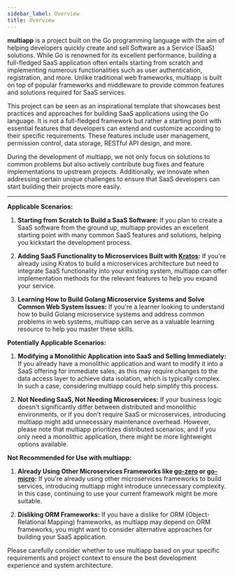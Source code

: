 ```yaml
---
sidebar_label: Overview
title: Overview
---
```


**multiapp** is a project built on the Go programming language with the aim of helping developers quickly create and sell Software as a Service (SaaS) solutions. While Go is renowned for its excellent performance, building a full-fledged SaaS application often entails starting from scratch and implementing numerous functionalities such as user authentication, registration, and more. Unlike traditional web frameworks, multiapp is built on top of popular frameworks and middleware to provide common features and solutions required for SaaS services.

This project can be seen as an inspirational template that showcases best practices and approaches for building SaaS applications using the Go language. It is not a full-fledged framework but rather a starting point with essential features that developers can extend and customize according to their specific requirements. These features include user management, permission control, data storage, RESTful API design, and more.

During the development of multiapp, we not only focus on solutions to common problems but also actively contribute bug fixes and feature implementations to upstream projects. Additionally, we innovate when addressing certain unique challenges to ensure that SaaS developers can start building their projects more easily.

---

**Applicable Scenarios:**

1. **Starting from Scratch to Build a SaaS Software:** If you plan to create a SaaS software from the ground up, multiapp provides an excellent starting point with many common SaaS features and solutions, helping you kickstart the development process.

2. **Adding SaaS Functionality to Microservices Built with [Kratos](https://github.com/go-kratos/kratos):** If you're already using Kratos to build a microservices architecture but need to integrate SaaS functionality into your existing system, multiapp can offer implementation methods for the relevant features to help you expand your service.

3. **Learning How to Build Golang Microservice Systems and Solve Common Web System Issues:** If you're a learner looking to understand how to build Golang microservice systems and address common problems in web systems, multiapp can serve as a valuable learning resource to help you master these skills.

**Potentially Applicable Scenarios:**

1. **Modifying a Monolithic Application into SaaS and Selling Immediately:** If you already have a monolithic application and want to modify it into a SaaS offering for immediate sales, as this may require changes to the data access layer to achieve data isolation, which is typically complex. In such a case, considering multiapp could help simplify this process.

2. **Not Needing SaaS, Not Needing Microservices:** If your business logic doesn't significantly differ between distributed and monolithic environments, or if you don't require SaaS or microservices, introducing multiapp might add unnecessary maintenance overhead. However, please note that multiapp prioritizes distributed scenarios, and if you only need a monolithic application, there might be more lightweight options available.

**Not Recommended for Use with multiapp:**

1. **Already Using Other Microservices Frameworks like [go-zero](https://github.com/zeromicro/go-zero) or [go-micro](https://github.com/go-micro/go-micro):** If you're already using other microservices frameworks to build services, introducing multiapp might introduce unnecessary complexity. In this case, continuing to use your current framework might be more suitable.

2. **Disliking ORM Frameworks:** If you have a dislike for ORM (Object-Relational Mapping) frameworks, as multiapp may depend on ORM frameworks, you might want to consider alternative approaches for building your SaaS application.

Please carefully consider whether to use multiapp based on your specific requirements and project context to ensure the best development experience and system architecture.